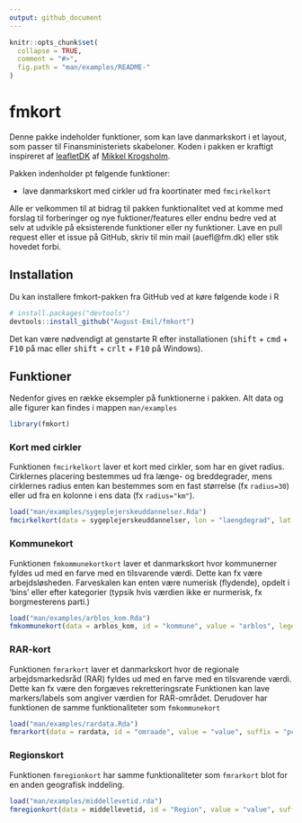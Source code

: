 ```yaml
---
output: github_document
---
```


<!-- README.md is generated from README.Rmd. Please edit that file -->

```r
knitr::opts_chunk$set(
  collapse = TRUE,
  comment = "#>",
  fig.path = "man/examples/README-"
)
```

# fmkort

<!-- badges: start -->
<!-- badges: end -->

Denne pakke indeholder funktioner, som kan lave danmarkskort i et layout, som passer til Finansministeriets skabeloner. Koden i pakken er kraftigt inspireret af [leafletDK](https://github.com/mikkelkrogsholm/leafletDK) af [Mikkel Krogsholm](https://github.com/mikkelkrogsholm).

Pakken indenholder pt følgende funktioner:

- lave danmarkskort med cirkler ud fra koortinater med `fmcirkelkort`

Alle er velkommen til at bidrag til pakken funktionalitet ved at komme med forslag til forberinger og nye fuktioner/features eller endnu bedre ved at selv at udvikle på eksisterende funktioner eller ny funktioner. Lave en pull request eller et issue på GitHub, skriv til min mail (auefl@fm.dk) eller stik hovedet forbi.


## Installation
Du kan installere fmkort-pakken fra GitHub ved at køre følgende kode i R
``` r
# install.packages("devtools")
devtools::install_github("August-Emil/fmkort")
```

Det kan være nødvendigt at genstarte R efter installationen (<kbd>shift</kbd> + <kbd>cmd</kbd> + <kbd>F10</kbd> på mac eller <kbd>shift</kbd> + <kbd>crlt</kbd>  + <kbd>F10</kbd> på Windows).

## Funktioner
Nedenfor gives en række eksempler på funktionerne i pakken. Alt data og alle figurer kan findes i mappen `man/examples`

```r
library(fmkort)
```


### Kort med cirkler
Funktionen `fmcirkelkort` laver et kort med cirkler, som har en givet radius. Cirklernes placering bestemmes ud fra længe- og breddegrader, mens cirklernes radius enten kan bestemmes som en fast størrelse (fx `radius=30`) eller ud fra en kolonne i ens data (fx `radius="km"`).

```r
load("man/examples/sygeplejerskeuddannelser.Rda")
fmcirkelkort(data = sygeplejerskeuddannelser, lon = "laengdegrad", lat = "breddegrad", radius = "km", color = "status", legend = T)
```

### Kommunekort
Funktionen `fmkommunekortkort` laver et danmarkskort hvor kommunerner fyldes ud med en farve med en tilsvarende værdi. Dette kan fx være arbejdsløsheden. Farveskalen kan enten være numerisk (flydende), opdelt i 'bins' eller efter kategorier (typsik hvis værdien ikke er nurmerisk, fx borgmesterens parti.)

```r
load("man/examples/arblos_kom.Rda")
fmkommunekort(data = arblos_kom, id = "kommune", value = "arblos", legend = T, legendtitle = "Arbjedsløshed", scale = 'bin.num')
```

### RAR-kort
Funktionen `fmrarkort` laver et danmarkskort hvor de regionale arbejdsmarkedsråd (RAR) fyldes ud med en farve med en tilsvarende værdi. Dette kan fx være den forgæves rekretteringsrate Funktionen kan lave markers/labels som angiver værdien for RAR-området. Derudover har funktionen de samme funktionaliteter som `fmkommunekort`

```r
load("man/examples/rardata.Rda")
fmrarkort(data = rardata, id = "omraade", value = "value", suffix = "pct.")
```

### Regionskort
Funktionen `fmregionkort` har samme funktionaliteter som `fmrarkort` blot for en anden geografisk inddeling.

```r
load("man/examples/middellevetid.rda")
fmregionkort(data = middellevetid, id = "Region", value = "value", suffix = "år")
```
